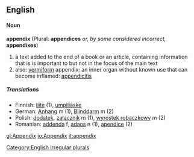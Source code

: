==English==
====Noun====
'''appendix''' (Plural: '''appendices''' ''or, by some considered incorrect,'' '''appendixes''')
# a text added to the end of a book or an article, containing information that is is important to but not in the focus of the main text
# also: [[vermiform]] appendix: an inner organ without known use that can become inflamed: [[appendicitis]]
=====Translations=====
*Finnish: [[liite]] (1), [[umpiliäske]]
*German: [[Anhang]] m (1), [[Blinddarm]] m (2)
*Polish: [[dodatek]], [[załącznik]] m (1), [[wyrostek robaczkowy]] m (2)
*Romanian: [[addenda]] f, [[adaos]] n (1), [[apendice]] (2)

[[Category:English irregular plurals]]

[[gl:Appendix]]
[[io:Appendix]]
[[it:appendix]]